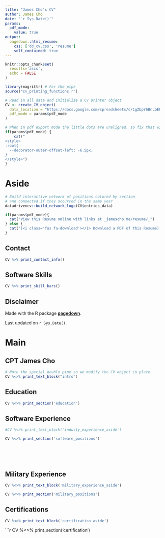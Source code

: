 ---
title: "James Cho's CV"
author: James Cho
date: "`r Sys.Date()`"
params:
  pdf_mode:
    value: true
output:
  pagedown::html_resume:
    css: ['dd_cv.css', 'resume']
    self_contained: true
---

```{r, include=FALSE}
knitr::opts_chunk$set(
  results='asis', 
  echo = FALSE
)

library(magrittr) # For the pipe
source("cv_printing_functions.r")

# Read in all data and initialize a CV printer object
CV <- create_CV_object(
  data_location = "https://docs.google.com/spreadsheets/d/1gZbpY6BnLbEFRfuXydd8T3qYwA0dbsRT_B-X0RYuMhI",  
  pdf_mode = params$pdf_mode
)

```


```{r}
# When in pdf export mode the little dots are unaligned, so fix that with some conditional CSS.
if(params$pdf_mode) {
    cat("
<style>
:root{
  --decorator-outer-offset-left: -6.5px;
}
</style>")
}
```


Aside
================================================================================

```{r}
# Build interactive network of positions colored by section
# and connected if they occurred in the same year
datadrivencv::build_network_logo(CV$entries_data)
```


```{r}
if(params$pdf_mode){
  cat("View this Resume online with links at _jamescho.me/resume/_")
} else {
  cat("[<i class='fas fa-download'></i> Download a PDF of this Resume](https://github.com/nstrayer/cv/raw/master/strayer_cv.pdf)")
}
```

Contact {#contact}
--------------------------------------------------------------------------------

```{r}
CV %>% print_contact_info()
```

Software Skills {#skills}
--------------------------------------------------------------------------------

```{r}
CV %>% print_skill_bars()
```



Disclaimer {#disclaimer}
--------------------------------------------------------------------------------




Made with the R package [**pagedown**](https://github.com/rstudio/pagedown). 


Last updated on `r Sys.Date()`.



Main
================================================================================

CPT James Cho {#title}
--------------------------------------------------------------------------------

```{r}
# Note the special double pipe so we modify the CV object in place
CV %<>% print_text_block("intro") 
```



Education {data-icon=graduation-cap data-concise=true}
--------------------------------------------------------------------------------

```{r}
CV %<>% print_section('education')
```

Software Experience {data-icon=desktop}
--------------------------------------------------------------------------------

::: aside
```{r}
#CV %<>% print_text_block('industy_experience_aside')
```
:::

```{r}
CV %<>% print_section('software_positions')
```

<!-- These breaks just force a new page so section doesnt get cut off -->
<br>
<br>
<br>

Military Experience {data-icon=id-card}
--------------------------------------------------------------------------------

::: aside
```{r}
CV %<>% print_text_block('military_experience_aside')
```
:::

```{r}
CV %<>% print_section('military_positions')
```

Certifications {data-icon=certificate}
--------------------------------------------------------------------------------

::: aside
```{r}
CV %<>% print_text_block('certification_aside')
```
:::

```{r}
CV %<>% print_section('certification')

